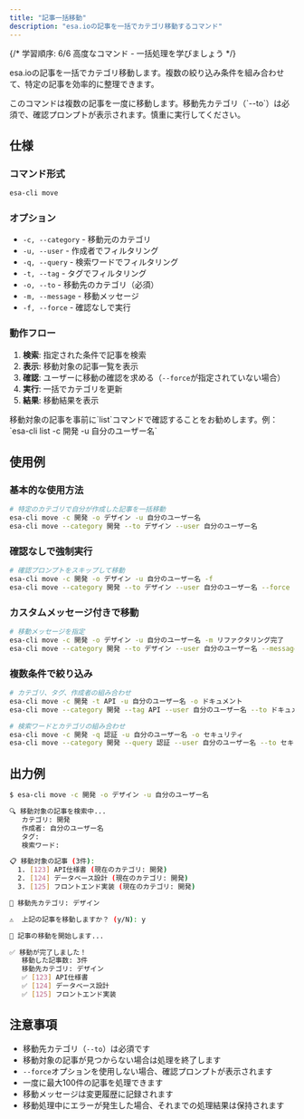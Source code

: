 ```yaml
---
title: "記事一括移動"
description: "esa.ioの記事を一括でカテゴリ移動するコマンド"
---
```



{/* 
学習順序: 6/6
高度なコマンド - 一括処理を学びましょう
*/}

esa.ioの記事を一括でカテゴリ移動します。複数の絞り込み条件を組み合わせて、特定の記事を効率的に整理できます。

<Aside type="caution" title="一括処理の注意">
このコマンドは複数の記事を一度に移動します。移動先カテゴリ（`--to`）は必須で、確認プロンプトが表示されます。慎重に実行してください。
</Aside>

## 仕様

### コマンド形式

```bash
esa-cli move
```

### オプション

- `-c, --category` - 移動元のカテゴリ
- `-u, --user` - 作成者でフィルタリング
- `-q, --query` - 検索ワードでフィルタリング
- `-t, --tag` - タグでフィルタリング
- `-o, --to` - 移動先のカテゴリ（必須）
- `-m, --message` - 移動メッセージ
- `-f, --force` - 確認なしで実行

### 動作フロー

1. **検索**: 指定された条件で記事を検索
2. **表示**: 移動対象の記事一覧を表示
3. **確認**: ユーザーに移動の確認を求める（`--force`が指定されていない場合）
4. **実行**: 一括でカテゴリを更新
5. **結果**: 移動結果を表示

<Aside type="tip" title="移動前の確認">
移動対象の記事を事前に`list`コマンドで確認することをお勧めします。例：`esa-cli list -c 開発 -u 自分のユーザー名`
</Aside>

## 使用例

### 基本的な使用方法

```bash
# 特定のカテゴリで自分が作成した記事を一括移動
esa-cli move -c 開発 -o デザイン -u 自分のユーザー名
esa-cli move --category 開発 --to デザイン --user 自分のユーザー名
```

### 確認なしで強制実行

```bash
# 確認プロンプトをスキップして移動
esa-cli move -c 開発 -o デザイン -u 自分のユーザー名 -f
esa-cli move --category 開発 --to デザイン --user 自分のユーザー名 --force
```

### カスタムメッセージ付きで移動

```bash
# 移動メッセージを指定
esa-cli move -c 開発 -o デザイン -u 自分のユーザー名 -m リファクタリング完了
esa-cli move --category 開発 --to デザイン --user 自分のユーザー名 --message リファクタリング完了
```

### 複数条件で絞り込み

```bash
# カテゴリ、タグ、作成者の組み合わせ
esa-cli move -c 開発 -t API -u 自分のユーザー名 -o ドキュメント
esa-cli move --category 開発 --tag API --user 自分のユーザー名 --to ドキュメント

# 検索ワードとカテゴリの組み合わせ
esa-cli move -c 開発 -q 認証 -u 自分のユーザー名 -o セキュリティ
esa-cli move --category 開発 --query 認証 --user 自分のユーザー名 --to セキュリティ
```

## 出力例

```bash
$ esa-cli move -c 開発 -o デザイン -u 自分のユーザー名

🔍 移動対象の記事を検索中...
   カテゴリ: 開発
   作成者: 自分のユーザー名
   タグ: 
   検索ワード: 

📋 移動対象の記事 (3件):
  1. [123] API仕様書 (現在のカテゴリ: 開発)
  2. [124] データベース設計 (現在のカテゴリ: 開発)
  3. [125] フロントエンド実装 (現在のカテゴリ: 開発)

🎯 移動先カテゴリ: デザイン

⚠️  上記の記事を移動しますか？ (y/N): y

🚀 記事の移動を開始します...

✅ 移動が完了しました！
   移動した記事数: 3件
   移動先カテゴリ: デザイン
   ✅ [123] API仕様書
   ✅ [124] データベース設計
   ✅ [125] フロントエンド実装
```

## 注意事項

- 移動先カテゴリ（`--to`）は必須です
- 移動対象の記事が見つからない場合は処理を終了します
- `--force`オプションを使用しない場合、確認プロンプトが表示されます
- 一度に最大100件の記事を処理できます
- 移動メッセージは変更履歴に記録されます
- 移動処理中にエラーが発生した場合、それまでの処理結果は保持されます 